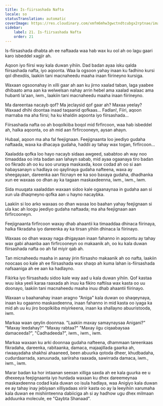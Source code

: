 ```yaml
---
title: Is-fiirsashada Nafta
locale: so
statusTranslation: automatic
coverImage: https://res.cloudinary.com/xmfm6mhw3gwctndtcubgx2rptnae/image/upload/v1740468922/small_cover_tratado_de_psicologia_revolucionaria_a4c0dca4e0.webp
sidebar:
    label: 21. Is-fiirsashada Nafta
    order: 21
---
```

Is-fiirsashada dhabta ah ee naftaada waa hab wax ku ool ah oo lagu gaari karo isbeddel xagjir ah.

Aqoon iyo fiirsi way kala duwan yihiin. Dad badan ayaa isku qalda fiirsashada nafta, iyo aqoonta. Waa la ogsoon yahay inaan ku fadhino kursi qol dhexdiis, laakiin tani macnaheedu maaha inaan fiirineyno kursiga.

Waxaan ogsoonahay in xilli gaar ah aan ku jirno xaalad taban, laga yaabee dhibaato ama aan ka welwelsan nahay arrin hebel ama xaalad walaac ama hubanti la'aan, iwm., laakiin tani macnaheedu maaha inaan fiirineyno.

Ma dareentaa nacayb qof? Ma jeclaysid qof gaar ah? Maxaa yeelay? Waxaad dhihi doontaa inaad taqaanid qofkaas... Fadlan!, Fiiri, aqoon marnaba ma aha fiirsi; ha ku khaldin aqoonta iyo fiirsashada...

Fiirsashada nafta oo ah boqolkiiba boqol mid firfircoon, waa hab isbeddel ah, halka aqoonta, oo ah mid aan firfircooneyn, aysan ahayn.

Hubaal, aqoon ma aha fal feejignaan. Feejignaanta loo jeediyo gudaha naftaada, waxa ka dhacaya gudaha, haddii ay tahay wax togan, firfircoon...

Xaaladda qofka loo hayo nacayb sidaas awgeed, sababtoo ah way noo timaaddaa oo inta badan aan lahayn sabab, mid ayaa ogaanaya tiro badan oo fikrado ah oo ku soo ururaya maskaxda, koox codad ah oo si aan habaysanayn u hadlaya oo qaylinaya gudaha nafteena, waxa ay sheegayaan, dareenka aan fiicnayn ee ka soo baxaya gudaha, dhadhanka xun ee waxaas oo dhan ay ka tagaan maskaxdeenna, iwm., iwm., iwm.

Sida muuqata xaaladdan waxaan sidoo kale ogaanaynaa in gudaha aan si xun ula dhaqmeyno qofka aan u hayno nacaybka.

Laakiin si loo arko waxaas oo dhan waxaa loo baahan yahay feejignaan si ula kac ah loogu jeediyo gudaha naftaada; ma aha feejignaan aan firfircooneyn.

Feejignaanta firfircoon waxay dhab ahaantii ka timaaddaa dhinaca fiirinaya, halka fikradaha iyo dareenka ay ka tirsan yihiin dhinaca la fiirinayo.

Waxaas oo dhan waxay naga dhigayaan inaan fahanno in aqoontu ay tahay wax gabi ahaanba aan firfircooneyn oo makaanik ah, oo ku kala duwan fiirsashada nafta oo ah fal miyir qab ah.

Tan micnaheedu maaha in aanay jirin fiirsasho makaanik ah oo nafta, laakiin noocaas oo kale ah ee fiirsashada wax shaqo ah kuma lahan is-fiirsashada nafsaaniga ah ee aan ka hadlayno.

Fikirka iyo fiirsashadu sidoo kale way aad u kala duwan yihiin. Qof kastaa wuu iska yeeli karaa raaxada ah inuu ka fikiro naftiisa wax kasta oo uu doonayo, laakiin tani macnaheedu maaha inuu dhab ahaantii fiirinayo.

Waxaan u baahanahay inaan aragno "Aniga" kala duwan oo shaqeynaya, inaan ku ogaanno maskaxdeenna, inaan fahanno in mid kasta oo iyaga ka mid ah uu ku jiro boqolkiiba miyirkeena, inaan ka shallayno abuuristooda, iwm.

Markaa waan qeylin doonnaa. "Laakiin maxay samaynaysaa Anigani?" "Maxay leedahay?" "Maxay rabtaa?" "Maxay iigu ciqaabaysaa damaceeda?", "Cadhadeeda?", iwm., iwm., iwm.

Markaa waxaan ku arki doonnaa gudaha nafteena, dhammaan tareenkaas fikradaha, dareenka, rabitaanka, damaca, majaajillada gaarka ah, riwaayadaha shakhsi ahaaneed, been abuurka qotoda dheer, khudbadaha, cudurdaarrada, xanuunada, sariiraha raaxada, sawirrada damaca, iwm., iwm., iwm.

Marar badan ka hor intaanan seexan xilliga saxda ah ee kala guurka ee u dhexeeya feejignaanta iyo hurdada waxaan ku dhex dareemeynaa maskaxdeenna codad kala duwan oo isula hadlaya, waa Anigiyo kala duwan ee ay tahay inay jebiyaan xilliyadaas xiriir kasta oo ay la leeyihiin xarumaha kala duwan ee mishiinteenna dabiiciga ah si ay hadhow ugu dhex milmaan adduunka molecule, ee "Qaybta Shanaad".

